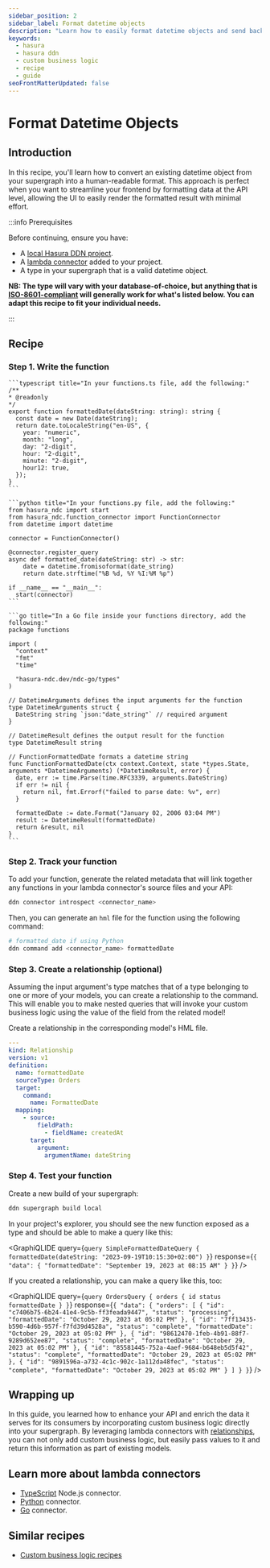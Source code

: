 ```yaml
---
sidebar_position: 2
sidebar_label: Format datetime objects
description: "Learn how to easily format datetime objects and send back human-readable formatted data."
keywords:
  - hasura
  - hasura ddn
  - custom business logic
  - recipe
  - guide
seoFrontMatterUpdated: false
---
```



# Format Datetime Objects

## Introduction

In this recipe, you'll learn how to convert an existing datetime object from your supergraph into a human-readable
format. This approach is perfect when you want to streamline your frontend by formatting data at the API level, allowing
the UI to easily render the formatted result with minimal effort.

:::info Prerequisites

Before continuing, ensure you have:

- A [local Hasura DDN project](/getting-started/quickstart.mdx).
- A [lambda connector](/business-logic/overview.mdx) added to your project.
- A type in your supergraph that is a valid datetime object.

**NB: The type will vary with your database-of-choice, but anything that is
[ISO-8601-compliant](https://www.iso.org/iso-8601-date-and-time-format.html) will generally work for what's listed
below. You can adapt this recipe to fit your individual needs.**

:::

## Recipe

### Step 1. Write the function

<Tabs className="language-tabs">
  <TabItem value="ts" label="TypeScript">

    ```typescript title="In your functions.ts file, add the following:"
    /**
    * @readonly
    */
    export function formattedDate(dateString: string): string {
      const date = new Date(dateString);
      return date.toLocaleString("en-US", {
        year: "numeric",
        month: "long",
        day: "2-digit",
        hour: "2-digit",
        minute: "2-digit",
        hour12: true,
      });
    }
    ```

  </TabItem>
  <TabItem value="python" label="Python">

    ```python title="In your functions.py file, add the following:"
    from hasura_ndc import start
    from hasura_ndc.function_connector import FunctionConnector
    from datetime import datetime

    connector = FunctionConnector()

    @connector.register_query
    async def formatted_date(dateString: str) -> str:
        date = datetime.fromisoformat(date_string)
        return date.strftime("%B %d, %Y %I:%M %p")

    if __name__ == "__main__":
      start(connector)
    ```

  </TabItem>
  <TabItem value="go" label="Go">

    ```go title="In a Go file inside your functions directory, add the following:"
    package functions

    import (
      "context"
      "fmt"
      "time"

      "hasura-ndc.dev/ndc-go/types"
    )

    // DatetimeArguments defines the input arguments for the function
    type DatetimeArguments struct {
      DateString string `json:"date_string"` // required argument
    }

    // DatetimeResult defines the output result for the function
    type DatetimeResult string

    // FunctionFormattedDate formats a datetime string
    func FunctionFormattedDate(ctx context.Context, state *types.State, arguments *DatetimeArguments) (*DatetimeResult, error) {
      date, err := time.Parse(time.RFC3339, arguments.DateString)
      if err != nil {
        return nil, fmt.Errorf("failed to parse date: %v", err)
      }

      formattedDate := date.Format("January 02, 2006 03:04 PM")
      result := DatetimeResult(formattedDate)
      return &result, nil
    }
    ```

</TabItem>
</Tabs>

### Step 2. Track your function

To add your function, generate the related metadata that will link together any functions in your lambda connector's
source files and your API:

```bash
ddn connector introspect <connector_name>
```

Then, you can generate an `hml` file for the function using the following command:

```bash
# formatted_date if using Python
ddn command add <connector_name> formattedDate
```

### Step 3. Create a relationship (optional)

Assuming the input argument's type matches that of a type belonging to one or more of your models, you can create a
relationship to the command. This will enable you to make nested queries that will invoke your custom business logic
using the value of the field from the related model!

Create a relationship in the corresponding model's HML file.

```yaml title="For example, if we have an Orders model:"
---
kind: Relationship
version: v1
definition:
  name: formattedDate
  sourceType: Orders
  target:
    command:
      name: FormattedDate
  mapping:
    - source:
        fieldPath:
          - fieldName: createdAt
      target:
        argument:
          argumentName: dateString
```

### Step 4. Test your function

Create a new build of your supergraph:

```sh
ddn supergraph build local
```

In your project's explorer, you should see the new function exposed as a type and should be able to make a query like
this:

<GraphiQLIDE
  query={`query SimpleFormattedDateQuery {
  formattedDate(dateString: "2023-09-19T10:15:30+02:00")
}`}
  response={`{
  "data": {
    "formattedDate": "September 19, 2023 at 08:15 AM"
  }
}`}
/>

If you created a relationship, you can make a query like this, too:

<GraphiQLIDE
  query={`query OrdersQuery {
  orders {
    id
    status
    formattedDate
  }
}`}
  response={`{
  "data": {
    "orders": [
      {
        "id": "c7406b75-6b24-41e4-9c5b-ff3feada9447",
        "status": "processing",
        "formattedDate": "October 29, 2023 at 05:02 PM"
      },
      {
        "id": "7ff13435-b590-4d6b-957f-f7fd39d4528a",
        "status": "complete",
        "formattedDate": "October 29, 2023 at 05:02 PM"
      },
      {
        "id": "98612470-1feb-4b91-88f7-9289d652ee87",
        "status": "complete",
        "formattedDate": "October 29, 2023 at 05:02 PM"
      },
      {
        "id": "85581445-752a-4aef-9684-b648eb5d5f42",
        "status": "complete",
        "formattedDate": "October 29, 2023 at 05:02 PM"
      },
      {
        "id": "9891596a-a732-4c1c-902c-1a112da48fec",
        "status": "complete",
        "formattedDate": "October 29, 2023 at 05:02 PM"
      }
    ]
  }
}`}
/>

## Wrapping up

In this guide, you learned how to enhance your API and enrich the data it serves for its consumers by incorporating
custom business logic directly into your supergraph. By leveraging lambda connectors with
[relationships](/supergraph-modeling/relationships.mdx), you can not only add custom business logic, but easily pass
values to it and return this information as part of existing models.

## Learn more about lambda connectors

- [TypeScript](/business-logic/typescript.mdx) Node.js connector.
- [Python](/business-logic/python.mdx) connector.
- [Go](/business-logic/go.mdx) connector.

## Similar recipes

- [Custom business logic recipes](/recipes/business-logic/index.mdx)
